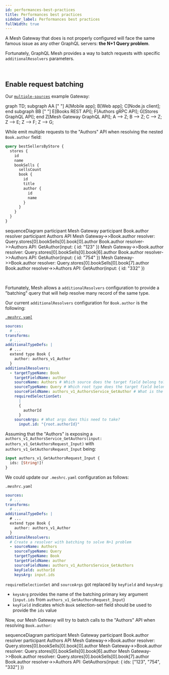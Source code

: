 ```yaml
---
id: performances-best-practices
title: Performances best practices
sidebar_label: Performances best practices
fullWidth: true
---
```


A Mesh Gateway that does is not properly configured will face the same famous issue as any other GraphQL servers: **the N+1 Query problem**.

Fortunately, GraphQL Mesh provides a way to batch requests with specific `additionalResolvers` parameters.

<p>&nbsp;</p>

## Enable request batching

Our [`multiple-sources`](https://github.com/charlypoly/graphql-mesh-docs-first-gateway/tree/master/packages/multiple-sources) example Gateway:


<Graph>

graph TD;
subgraph AA [" "]
A[Mobile app];
B[Web app];
C[Node.js client];
end
subgraph BB [" "]
E[Books REST API];
F[Authors gRPC API];
G[Stores GraphQL API];
end
Z[Mesh Gateway GraphQL API];
A --> Z;
B --> Z;
C --> Z;
Z --> E;
Z --> F;
Z --> G;

</Graph>

While emit multiple requests to the "Authors" API when resolving the nested `Book.author` field:

```graphql
query bestSellersByStore {
  stores {
    id
    name
    bookSells {
      sellsCount
      book {
        id
        title
        author {
          id
          name
        }
      }
    }
  }
}
```


<Graph>

sequenceDiagram
    participant Mesh Gateway
    participant Book.author resolver
    participant Authors API
    Mesh Gateway->>Book.author resolver: Query.stores[0].bookSells[0].book[0].author
    Book.author resolver->>Authors API: GetAuthor(input: \{ id: "123" \})
    Mesh Gateway->>Book.author resolver: Query.stores[0].bookSells[0].book[6].author
    Book.author resolver->>Authors API: GetAuthor(input: \{ id: "754" \})
    Mesh Gateway->>Book.author resolver: Query.stores[0].bookSells[0].book[7].author
    Book.author resolver->>Authors API: GetAuthor(input: \{ id: "332" \})

</Graph>


<p>&nbsp;</p>


Fortunately, Mesh allows a `additionalResolvers` configuration to provide a "batching" query that will help resolve many record of the same type.

Our current `additionalResolvers` configuration for `Book.author` is the following:

_[`.meshrc.yaml`](https://github.com/charlypoly/graphql-mesh-docs-first-gateway/tree/master/packages/multiple-sources/.meshrc.yaml)_
```yaml
sources:
  # ...
transforms:
  # ...
additionalTypeDefs: |
  # ...
  extend type Book {
    author: authors_v1_Author
  }
additionalResolvers:
  - targetTypeName: Book
    targetFieldName: author
    sourceName: Authors # Which source does the target field belong to?
    sourceTypeName: Query # Which root type does the target field belong to?
    sourceFieldName: authors_v1_AuthorsService_GetAuthor # What is the source field name?
    requiredSelectionSet:
      |
      {
        authorId
      }
    sourceArgs: # What args does this need to take?
      input.id: "{root.authorId}"
```


Assuming that the "Authors" is exposing a `authors_v1_AuthorsService_GetAuthors(input: authors_v1_GetAuthorsRequest_Input)` with `authors_v1_GetAuthorsRequest_Input` being:

```graphql
input authors_v1_GetAuthorsRequest_Input {
  ids: [String!]!
}
```


We could update our `.meshrc.yaml` configuration as follows:

_`.meshrc.yaml`_
```yaml
sources:
  # ...
transforms:
  # ...
additionalTypeDefs: |
  # ...
  extend type Book {
    author: authors_v1_Author
  }
additionalResolvers:
  # Create a resolver with batching to solve N+1 problem
  - sourceName: Authors
    sourceTypeName: Query
    targetTypeName: Book
    targetFieldName: author
    sourceFieldName: authors_v1_AuthorsService_GetAuthors
    keyField: authorId
    keysArg: input.ids
```

`requiredSelectionSet` and `sourceArgs` got replaced by `keyField` and `keysArg`:
- `keysArg` provides the name of the batching primary key argument (`input.ids` from `authors_v1_GetAuthorsRequest_Input`)
- `keyField` indicates which `Book` selection-set field should be used to provide the `ids` value


Now, our Mesh Gateway will try to batch calls to the "Authors" API when resolving `Book.author`:

<Graph>

sequenceDiagram
    participant Mesh Gateway
    participant Book.author resolver
    participant Authors API
    Mesh Gateway->>Book.author resolver: Query.stores[0].bookSells[0].book[0].author
    Mesh Gateway->>Book.author resolver: Query.stores[0].bookSells[0].book[6].author
    Mesh Gateway->>Book.author resolver: Query.stores[0].bookSells[0].book[7].author
    Book.author resolver->>Authors API: GetAuthors(input: \{ ids: ["123", "754", "332"] \})

</Graph>
